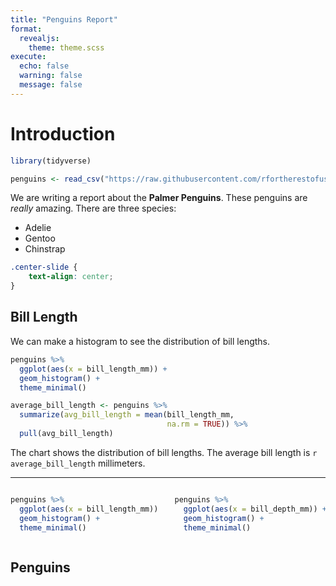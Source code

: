 ```yaml
---
title: "Penguins Report"
format:
  revealjs: 
    theme: theme.scss
execute: 
  echo: false
  warning: false
  message: false
---
```


# Introduction

```r
library(tidyverse)
```

```r
penguins <- read_csv("https://raw.githubusercontent.com/rfortherestofus/r-without-statistics/main/data/penguins-2008.csv")
```

We are writing a report about the **Palmer Penguins**. These penguins are *really* amazing. There are three species:

- Adelie
- Gentoo
- Chinstrap

```css
.center-slide {
	text-align: center;
}
```

## Bill Length {.center-slide}

We can make a histogram to see the distribution of bill lengths.

```r
penguins %>% 
  ggplot(aes(x = bill_length_mm)) +
  geom_histogram() +
  theme_minimal()
```

```r
average_bill_length <- penguins %>% 
  summarize(avg_bill_length = mean(bill_length_mm,
                                   na.rm = TRUE)) %>% 
  pull(avg_bill_length)
```

The chart shows the distribution of bill lengths. The average bill length is `r average_bill_length` millimeters.

---

:::: {.columns}

::: {.column width="50%"}
```r
penguins %>% 
  ggplot(aes(x = bill_length_mm)) +
  geom_histogram() +
  theme_minimal()
```

:::

::: {.column width="50%"}
```r
penguins %>% 
  ggplot(aes(x = bill_depth_mm)) +
  geom_histogram() +
  theme_minimal()
```

:::

::::

## Penguins {background-image="penguins.jpg"}